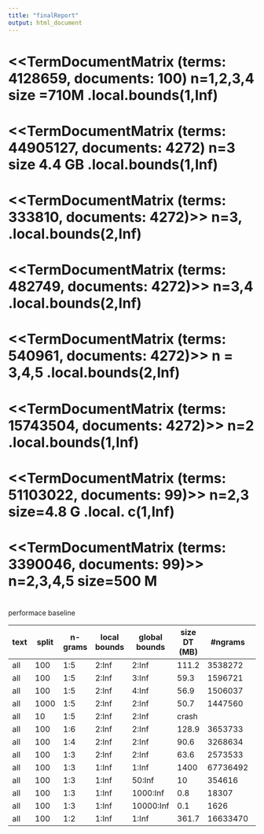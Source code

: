 ```yaml
---
title: "finalReport"
output: html_document
---
```


# <<TermDocumentMatrix (terms: 4128659, documents: 100)  n=1,2,3,4   size =710M .local.bounds(1,Inf)  #
# <<TermDocumentMatrix (terms: 44905127, documents: 4272) n=3 size 4.4 GB .local.bounds(1,Inf) 
# <<TermDocumentMatrix (terms: 333810, documents: 4272)>> n=3, .local.bounds(2,Inf)  
# <<TermDocumentMatrix (terms: 482749, documents: 4272)>> n=3,4 .local.bounds(2,Inf)  
# <<TermDocumentMatrix (terms: 540961, documents: 4272)>>  n = 3,4,5 .local.bounds(2,Inf) 
# <<TermDocumentMatrix (terms: 15743504, documents: 4272)>> n=2   .local.bounds(1,Inf) 
# <<TermDocumentMatrix (terms: 51103022, documents: 99)>>   n=2,3 size=4.8 G .local. c(1,Inf) 
# <<TermDocumentMatrix (terms: 3390046, documents: 99)>>  n=2,3,4,5 size=500 M


#
performace baseline


  
text  | split | n-grams | local bounds | global bounds | size DT (MB) | #ngrams  | accuracy (1000) | accuracy(62213) | time for a prediction (ms)
----- | ----- | ------- | ------------ | ------------- | ------------ | -------- | --------------- | --------------- | ------------------------
all   |  100  | 1:5     |  2:Inf       |   2:Inf       |  111.2       | 3538272  |  15.3223        |   13.9988       |  56.33453
all   |  100  | 1:5     |  2:Inf       |   3:Inf       |  59.3        | 1596721  |  15.8833        |                 |  57.31927  
all   |  100  | 1:5     |  2:Inf       |   4:Inf       |  56.9        | 1506037  |  15.7914        |                 |  57.18853  
all   | 1000  | 1:5     |  2:Inf       |   2:Inf       |  50.7        | 1447560  |  14.8900        |                 |  47.41283
all   |   10  | 1:5     |  2:Inf       |   2:Inf       |  crash       |          |                 |                 |  
all   |  100  | 1:6     |  2:Inf       |   2:Inf       |  128.9       | 3653733  |  15.1476        |                 |  56.33453
all   |  100  | 1:4     |  2:Inf       |   2:Inf       |  90.6        | 3268634  |  15.2395        |                 |  
all   |  100  | 1:3     |  2:Inf       |   2:Inf       |  63.6        | 2573533  |  15.0648        |                 |  
all   |  100  | 1:3     |  1:Inf       |   1:Inf       |  1400        |67736492  |  16.0901        |                 |  
all   |  100  | 1:3     |  1:Inf       |   50:Inf      |  10          |  354616  |  15.8006        |                 |  25.434488
all   |  100  | 1:3     |  1:Inf       |   1000:Inf    |  0.8         |  18307   |  12.710         |                 |  25.434488
all   |  100  | 1:3     |  1:Inf       |   10000:Inf   |  0.1         |  1626    |   15.8006       |                 |  14.1254
all   |  100  | 1:2     |  1:Inf       |   1:Inf       |  361.7       |16633470  |  14.5038        |                 |   245.7395


